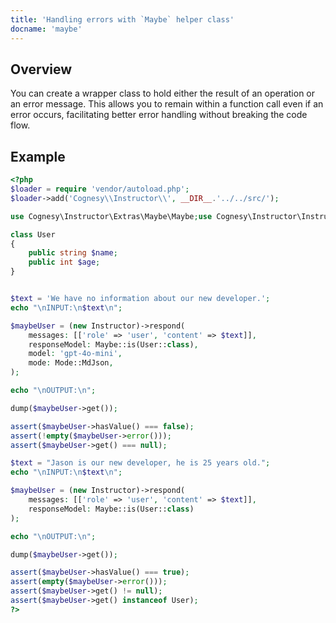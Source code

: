 ```yaml
---
title: 'Handling errors with `Maybe` helper class'
docname: 'maybe'
---
```


## Overview

You can create a wrapper class to hold either the result of an operation or an error message.
This allows you to remain within a function call even if an error occurs, facilitating
better error handling without breaking the code flow.

## Example

```php
<?php
$loader = require 'vendor/autoload.php';
$loader->add('Cognesy\\Instructor\\', __DIR__.'../../src/');

use Cognesy\Instructor\Extras\Maybe\Maybe;use Cognesy\Instructor\Instructor;use Cognesy\LLM\LLM\Enums\Mode;

class User
{
    public string $name;
    public int $age;
}


$text = 'We have no information about our new developer.';
echo "\nINPUT:\n$text\n";

$maybeUser = (new Instructor)->respond(
    messages: [['role' => 'user', 'content' => $text]],
    responseModel: Maybe::is(User::class),
    model: 'gpt-4o-mini',
    mode: Mode::MdJson,
);

echo "\nOUTPUT:\n";

dump($maybeUser->get());

assert($maybeUser->hasValue() === false);
assert(!empty($maybeUser->error()));
assert($maybeUser->get() === null);

$text = "Jason is our new developer, he is 25 years old.";
echo "\nINPUT:\n$text\n";

$maybeUser = (new Instructor)->respond(
    messages: [['role' => 'user', 'content' => $text]],
    responseModel: Maybe::is(User::class)
);

echo "\nOUTPUT:\n";

dump($maybeUser->get());

assert($maybeUser->hasValue() === true);
assert(empty($maybeUser->error()));
assert($maybeUser->get() != null);
assert($maybeUser->get() instanceof User);
?>
```
